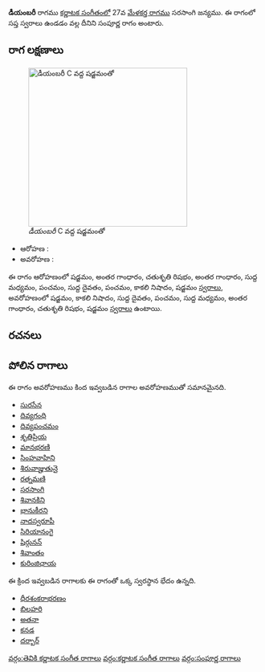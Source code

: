 {{Infobox ragam
	| name          	=  డీయంబరీ
	| synonym	    	= 
	| mela          	= 
	| chakra        	= 
	| janaka        	= 
	| type          	= సంపూర్ణ
	| arohanam      	= {{svaraC|S|G3|R2|G3|M1|P|D1|P|N3|S'}} 
	| avarohanam    	= {{svaraC|S'|N3|D1|P|M1|G3|R2|S}}
	| jeeva         	=
	| chhaya        	=
	| nyasa         	=
	| vishesha      	= 
	| equivalent  		= 
}}
{{కర్ణాటక సంగీత రాగాలు}}
''' డీయంబరీ''' రాగము [[కర్ణాటక సంగీతం]]లో 27వ [[మేళకర్త రాగము]] సరసాంగి జన్యము.  ఈ రాగంలో సప్త స్వరాలు ఉండడం వల్ల దీనిని సంపూర్ణ రాగం అంటారు.


==రాగ లక్షణాలు==
[[Image:diyambari_kb2wiki.png|thumb|right|316px|'' డీయంబరీ'' C వద్ద షడ్జమంతో]]

* ఆరోహణ : {{svaraC|S|G3|R2|G3|M1|P|D1|P|N3|S'}} 
* అవరోహణ : {{svaraC|S'|N3|D1|P|M1|G3|R2|S}}

ఈ రాగం ఆరోహణంలో షడ్జమం, అంతర గాంధారం, చతుశృతి రిషభం, అంతర గాంధారం, సుద్ద మధ్యమం, పంచమం, సుద్ద దైవతం, పంచమం, కాకలి  నిషాదం, షడ్జమం [[స్వరాలు]], అవరోహణంలో షడ్జమం, కాకలి  నిషాదం, సుద్ద దైవతం, పంచమం, సుద్ద మధ్యమం, అంతర గాంధారం, చతుశృతి రిషభం, షడ్జమం [[స్వరాలు]] ఉంటాయి.

==రచనలు==



==పోలిన రాగాలు==
ఈ రాగం అవరోహణము కింద ఇవ్వబడిన రాగాల అవరోహణముతో సమానమైనది.
* [[సురసేన]]
* [[దివ్యగంధి]]
* [[దివ్యపంచమం]]
* [[శృతిప్రియ]]
* [[మానభరణి]]
* [[సింహవాహిని]]
* [[శిరువాజ్హుతునై]]
* [[రత్నమణి]]
* [[సరసాంగి]]
* [[శివానకిని]]
* [[భానుకీరని]]
* [[నాదస్వరూపీ]]
* [[సిరియానంగై]]
* [[షిర్గునన్]]
* [[శివాంతం]]
* [[ కురింజిఛాయ]]

ఈ క్రింద ఇవ్వబడిన రాగాలకు ఈ రాగంతో ఒక్క స్వరస్థాన భేదం ఉన్నది.
* [[ధీరశంకరాభరణం]]
* [[బిలహరి]]
* [[అతనా]]
* [[కనడ]]
* [[దర్బార్]]



[[వర్గం:తెవికి కర్ణాటక సంగీత రాగాలు]]
[[వర్గం:కర్ణాటక సంగీత రాగాలు]]
[[వర్గం:సంపూర్ణ రాగాలు]]